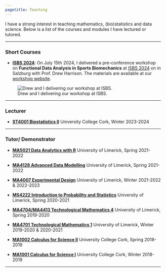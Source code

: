 ```yaml
---
pagetitle: Teaching
---
```


I have a strong interest in teaching mathematics, (bio)statistics and data science. Below is a list of the courses and modules I have lectured or tutored. 

---------------------------------------------------------

### Short Courses

* [**ISBS 2024**](https://www.isbs2024.com/): On July $15$th $2024$, I delivered a pre-conference workshop on **Functional Data Analysis in Sports Biomechanics** at [ISBS 2024](https://www.isbs2024.com/) on in Salzburg with Prof. Drew Harrison. The materials are available at our [workshop website](https://github.com/edwardgunning/ISBS-Short-Course).

![Drew and I delivering our workshop at ISBS.](isbs-course.png)

---------------------------------------------------------

### Lecturer

* [**ST4001 Biostatistics II**](https://ucc-ie-public.courseleaf.com/modules/?details&srcdb=2023&code=ST4001) University College Cork, Winter 2023-2024

---------------------------------------------------------

### Tutor/ Demonstrator

* [**MA5021 Data Analytics with R**](https://bookofmodules.ul.ie/Default.aspx?ModuleCodeParameter=%7CMA5021%7C) University of Limerick, Spring 2021-2022

* [**MA4128 Advanced Data Modelling**](https://bookofmodules.ul.ie/Default.aspx?ModuleCodeParameter=%7CMA4128%7C) University of Limerick, Spring 2021-2022

* [**MA4007 Experimental Design**](https://bookofmodules.ul.ie/Default.aspx?ModuleCodeParameter=%7CMA4007%7C) University of Limerick, Winter 2021-2022 & 2022-2023

* [**MS4222 Introduction to Probability and Statistics**](https://bookofmodules.ul.ie/Default.aspx?ModuleCodeParameter=%7CMS4222%7C) University of Limerick, Spring 2020-2021

* [**MA4704/MA4413 Technological Mathematics 4**](https://bookofmodules.ul.ie/Default.aspx?ModuleCodeParameter=%7CMA4704%7C) University of Limerick, Spring 2019-2020

* [**MA4701 Technological Mathematics 1**](https://bookofmodules.ul.ie/Default.aspx?ModuleCodeParameter=%7CMA4701%7C) University of Limerick, Winter 2019-2020 & 2020-2021

* [**MA1002 Calculus for Science II**](https://ucc-ie-public.courseleaf.com/modules/?details&srcdb=2023&code=MA1002) University College Cork, Spring 2018-2019

* [**MA1001 Calculus for Science I**](https://ucc-ie-public.courseleaf.com/modules/?details&srcdb=2023&code=MA1001) University College Cork, Winter 2018-2019 


---------------------------------------------------------

